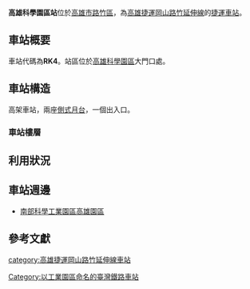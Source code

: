 {{高雄市未來建設}}
{{Infobox_Station
| name       = 高雄科學園區站
| eng_name   = Kaohsiung Science Park Station
| linecolour = {{高雄捷運色彩|紅}}
| operator   = [[高雄捷運|高雄捷運]]
| line       = {{高捷紅線}}（[[岡山路竹延伸線|岡山路竹延伸線]]）
| code       = {{高捷車站編號|紅|RK4}}
| country    = {{ROC}}
| borough    = [[高雄市|高雄市]][[路竹區|路竹區]]
| address    = 
| type       = 捷運車站
| structure  = 高架車站
| platform   = [[側式月台|側式月台]]
| adjacent   = {{Adjacent stations|system=KRT|line=r|left=本洲產業園區|right=高苑科技大學|note-mid=興建中}}
}}
'''高雄科學園區站'''位於[[高雄市|高雄市]][[路竹區|路竹區]]，為[[高雄捷運|高雄捷運]][[高雄捷運岡山路竹延伸線|岡山路竹延伸線]]的[[鐵路車站|捷運車站]]。

==車站概要==
車站代碼為'''RK4'''。站區位於[[高雄科學園區|高雄科學園區]]大門口處。

==車站構造==
高架車站，兩座[[側式月台|側式月台]]，一個出入口。

===車站樓層===

==利用狀況==

==車站週邊==
* [[南部科學工業園區|南部科學工業園區高雄園區]]

==參考文獻==
{{Reflist}}

{{高雄捷運路線/紅線}}

[[category:高雄捷運岡山路竹延伸線車站|category:高雄捷運岡山路竹延伸線車站]]
[[Category:以工業園區命名的臺灣鐵路車站|Category:以工業園區命名的臺灣鐵路車站]]